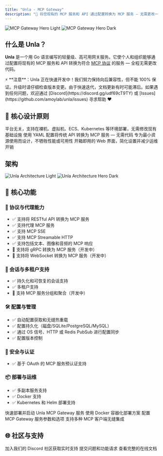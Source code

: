 ```yaml
---
title: "Unla - MCP Gateway"
description: "🚀 将您现有的 MCP 服务和 API 通过配置转换为 MCP 服务 — 无需更改一行代码"
---
```


<img
  className="block dark:hidden"
  src="/images/Old War Office Building(Urban Architecture),[Leo].20230108.png"
  alt="MCP Gateway Hero Light"
/>
<img
  className="hidden dark:block"
  src="/images/Couple in Thames(Lover),[Leo].20231003.png"
  alt="MCP Gateway Hero Dark"
/>

## 什么是 Unla？

**Unla** 是一个用 Go 语言编写的轻量级、高可用网关服务。它使个人和组织能够通过配置将现有的 MCP 服务和 API 转换为符合 [MCP 协议](https://modelcontextprotocol.io/) 的服务 — 全程无需更改代码。

<Note>
⚡ **注意**：Unla 正在快速开发中！我们努力保持向后兼容性，但不能 100% 保证。升级时请仔细检查版本变更。由于快速迭代，文档更新有时可能滞后。如果遇到任何问题，欢迎通过 [Discord](https://discord.gg/udf69cT9TY) 或 [Issues](https://github.com/amoylab/unla/issues) 寻求帮助 ❤️
</Note>

## 🔧 核心设计原则

<CardGroup cols={2}>
  <Card title="✅ 零侵入性" icon="shield-check">
    平台无关，支持在裸机、虚拟机、ECS、Kubernetes 等环境部署，无需修改现有基础设施
  </Card>
  <Card title="🔄 配置驱动" icon="gear">
    使用 YAML 配置将传统 API 转换为 MCP 服务 — 无需代码
  </Card>
  <Card title="🪶 轻量高效" icon="feather">
    专为最小资源使用而设计，不牺牲性能或可用性
  </Card>
  <Card title="🧭 内置管理界面" icon="browser">
    开箱即用的 Web 界面，简化设置并减少运维开销
  </Card>
</CardGroup>

## 架构

<img
  className="block dark:hidden"
  src="/images/architecture.light.svg"
  alt="Unla Architecture Light"
/>
<img
  className="hidden dark:block"
  src="/images/architecture.dark.svg"
  alt="Unla Architecture Hero Dark"
/>

## 🚀 核心功能

### 🔌 协议与代理能力
- ✅ 支持将 RESTful API 转换为 MCP 服务
- ✅ 支持代理 MCP 服务
- ✅ 支持 MCP SSE
- ✅ 支持 MCP Streamable HTTP
- ✅ 支持包括文本、图像和音频的 MCP 响应
- 🔄 支持将 gRPC 转换为 MCP 服务（开发中）
- 🔄 支持将 WebSocket 转换为 MCP 服务（开发中）

### 🧠 会话与多租户支持
- ✅ 持久化和可恢复的会话支持
- ✅ 多租户支持
- 🔄 支持 MCP 服务分组和聚合（开发中）

### 🛠 配置与管理
- ✅ 自动配置获取和无缝热重载
- ✅ 配置持久化（磁盘/SQLite/PostgreSQL/MySQL）
- ✅ 通过 OS 信号、HTTP 或 Redis PubSub 进行配置同步
- ✅ 配置版本控制

### 🔐 安全与认证
- ✅ 基于 OAuth 的 MCP 服务预认证支持

### 📦 部署与运维
- ✅ 多副本服务支持
- ✅ Docker 支持
- ✅ Kubernetes 和 Helm 部署支持

<CardGroup cols={2}>
  <Card
    title="快速开始"
    icon="rocket"
    href="/quickstart"
  >
    快速部署并启动 Unla MCP Gateway 服务
  </Card>
  <Card
    title="Docker部署"
    icon="docker"
    href="/deployment/docker"
  >
    使用 Docker 容器化部署方案
  </Card>
  <Card
    title="MCP Gateway配置"
    icon="gear"
    href="/configuration/mcp-gateway"
  >
    配置 MCP Gateway 服务参数和选项
  </Card>
  <Card
    title="客户端集成"
    icon="plug"
    href="/client-usage/cursor"
  >
    支持多种 MCP 客户端无缝集成
  </Card>
</CardGroup>

## 🌐 社区与支持

<CardGroup cols={3}>
  <Card
    title="Discord 社区"
    icon="discord"
    href="https://discord.gg/udf69cT9TY"
  >
    加入我们的 Discord 社区获取实时支持
  </Card>
  <Card
    title="GitHub Issues"
    icon="github"
    href="https://github.com/amoylab/unla/issues"
  >
    提交问题和功能请求
  </Card>
  <Card
    title="在线文档"
    icon="book"
    href="https://mcp.ifuryst.com"
  >
    查看完整的在线文档
  </Card>
</CardGroup>
